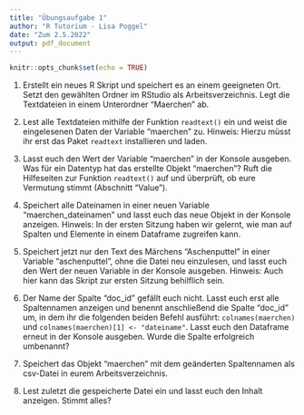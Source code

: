 ```yaml
---
title: "Übungsaufgabe 1"
author: "R Tutorium - Lisa Poggel"
date: "Zum 2.5.2022"
output: pdf_document
---
```


```r
knitr::opts_chunk$set(echo = TRUE)
```



1. Erstellt ein neues R Skript und speichert es an einem geeigneten Ort. Setzt den gewählten Ordner im RStudio als  Arbeitsverzeichnis. Legt die Textdateien in einem Unterordner "Maerchen" ab. 

2. Lest alle Textdateien mithilfe der Funktion `readtext()` ein und weist die eingelesenen Daten der  Variable "maerchen" zu. Hinweis: Hierzu müsst ihr erst das Paket `readtext` installieren und laden.

3. Lasst euch den Wert der Variable "maerchen" in der Konsole ausgeben. Was für ein Datentyp hat das erstellte Objekt "maerchen"? Ruft die Hilfeseiten zur Funktion `readtext()` auf und überprüft, ob eure Vermutung stimmt (Abschnitt "Value").  

4. Speichert alle Dateinamen in einer neuen Variable "maerchen_dateinamen" und lasst euch das neue Objekt in der Konsole anzeigen. Hinweis: In der ersten Sitzung haben wir gelernt, wie man auf Spalten und Elemente in einem Dataframe zugreifen kann. 

5. Speichert jetzt nur den Text des Märchens "Aschenputtel" in einer Variable "aschenputtel", ohne die Datei neu einzulesen, und lasst euch den Wert der neuen Variable in der Konsole ausgeben. Hinweis: Auch hier kann das Skript zur ersten Sitzung behilflich sein. 

6. Der Name der Spalte "doc_id" gefällt euch nicht. Lasst euch erst alle Spaltennamen anzeigen und benennt anschließend die Spalte "doc_id" um, in dem ihr die folgenden beiden Befehl ausführt: `colnames(maerchen)` und `colnames(maerchen)[1] <- "dateiname"`. Lasst euch den Dataframe erneut in der Konsole ausgeben. Wurde die Spalte erfolgreich umbenannt? 

7. Speichert das Objekt "maerchen" mit dem geänderten Spaltennamen als csv-Datei in eurem Arbeitsverzeichnis. 

8. Lest zuletzt die gespeicherte Datei ein und lasst euch den Inhalt anzeigen. Stimmt alles? 




